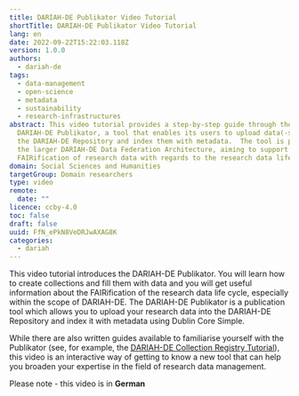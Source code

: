 ```yaml
---
title: DARIAH-DE Publikator Video Tutorial
shortTitle: DARIAH-DE Publikator Video Tutorial
lang: en
date: 2022-09-22T15:22:03.118Z
version: 1.0.0
authors:
  - dariah-de
tags:
  - data-management
  - open-science
  - metadata
  - sustainability
  - research-infrastructures
abstract: This video tutorial provides a step-by-step guide through the
  DARIAH-DE Publikator, a tool that enables its users to upload data(-sets) into
  the DARIAH-DE Repository and index them with metadata.  The tool is part of
  the larger DARIAH-DE Data Federation Architecture, aiming to support the
  FAIRification of research data with regards to the research data life cycle.
domain: Social Sciences and Humanities
targetGroup: Domain researchers
type: video
remote:
  date: ""
licence: ccby-4.0
toc: false
draft: false
uuid: FfN_ePkN8VeDRJwAXAG8K
categories:
  - dariah
---
```

This video tutorial introduces the DARIAH-DE Publikator.  You will learn how to create collections and fill them with data and you will get useful information about the FAIRification of the research data life cycle, especially within the scope of DARIAH-DE.  The DARIAH-DE Publikator is a publication tool which allows you to upload your research data into the DARIAH-DE Repository and index it with metadata using Dublin Core Simple.

While there are also written guides available to familiarise yourself with the Publikator (see, for example, the [DARIAH-DE Collection Registry Tutorial](https://campus.dariah.eu/resource/posts/dariah-de-collection-registry-tutorial)), this video is an interactive way of getting to know a new tool that can help you broaden your expertise in the field of research data management.

Please note - this video is in **German**

<VideoCard provider="youtube" id="4FFH5fJRLdU" title="DARIAH-DE Publikator Tutorial" subtitle="Click here to view" image="images/publikator-video.png" />